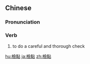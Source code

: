 {{also|检点}}
==Chinese==
{{zh-forms|s=检点}}

===Pronunciation===
{{zh-pron
|m=jiǎndiǎn
|c=gim2 dim2
|mn=kiám-tiám
|cat=v
}}

===Verb===
{{zh-verb}}

# {{lb|zh|archaic}} to do a careful and thorough check

[[hu:檢點]]
[[ja:檢點]]
[[zh:檢點]]